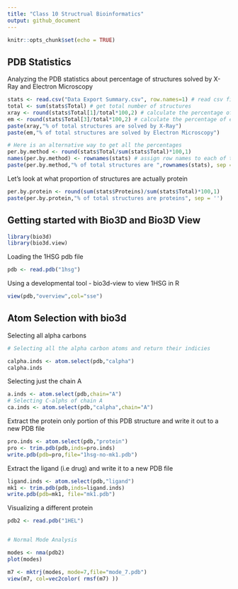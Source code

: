 ```yaml
---
title: "Class 10 Structrual Bioinformatics"
output: github_document
---
```


```r
knitr::opts_chunk$set(echo = TRUE)
```

## PDB Statistics

Analyzing the PDB statistics about percentage of structures solved by X-Ray and Electron Microscopy

```r
stats <- read.csv("Data Export Summary.csv", row.names=1) # read csv file and set first column as row name
total <- sum(stats$Total) # get total number of structures
xray <- round(stats$Total[1]/total*100,2) # calculate the percentage of x ray solved structures
em <- round(stats$Total[3]/total*100,2) # calculate the percentage of em solved structures
paste(xray,"% of total structures are solved by X-Ray")
paste(em,"% of total structures are solved by Electron Microscopy")

# Here is an alternative way to get all the percentages
per.by.method <- round(stats$Total/sum(stats$Total)*100,1)
names(per.by.method) <- rownames(stats) # assign row names to each of the vector
paste(per.by.method,"% of total structures are ",rownames(stats), sep = '')
```


Let's look at what proportion of structures are actually protein
```r
per.by.protein <- round(sum(stats$Proteins)/sum(stats$Total)*100,1)
paste(per.by.protein,"% of total structures are proteins", sep = '')

```

## Getting started with Bio3D and Bio3D View
```r
library(bio3d)
library(bio3d.view)
```

Loading the 1HSG pdb file
```r
pdb <- read.pdb("1hsg")
```

Using a developmental tool - bio3d-view to view 1HSG in R
```r
view(pdb,"overview",col="sse")
```

## Atom Selection with bio3d

Selecting all alpha carbons
```r
# Selecting all the alpha carbon atoms and return their indicies

calpha.inds <- atom.select(pdb,"calpha")
calpha.inds
```

Selecting just the chain A

```r
a.inds <- atom.select(pdb,chain="A")
# Selecting C-alphs of chain A
ca.inds <- atom.select(pdb,"calpha",chain="A")
```


Extract the protein only portion of this PDB structure and write it out to a new PDB file

```r
pro.inds <- atom.select(pdb,"protein")
pro <- trim.pdb(pdb,inds=pro.inds)
write.pdb(pdb=pro,file="1hsg-no-mk1.pdb")
```



Extract the ligand (i.e drug) and write it to a new PDB file

```r
ligand.inds <- atom.select(pdb,"ligand")
mk1 <- trim.pdb(pdb,inds=ligand.inds)
write.pdb(pdb=mk1, file="mk1.pdb")
```

Visualizing a different protein
```r
pdb2 <- read.pdb("1HEL")


# Normal Mode Analysis

modes <- nma(pdb2)
plot(modes)

m7 <- mktrj(modes, mode=7,file="mode_7.pdb") 
view(m7, col=vec2color( rmsf(m7) ))
```

